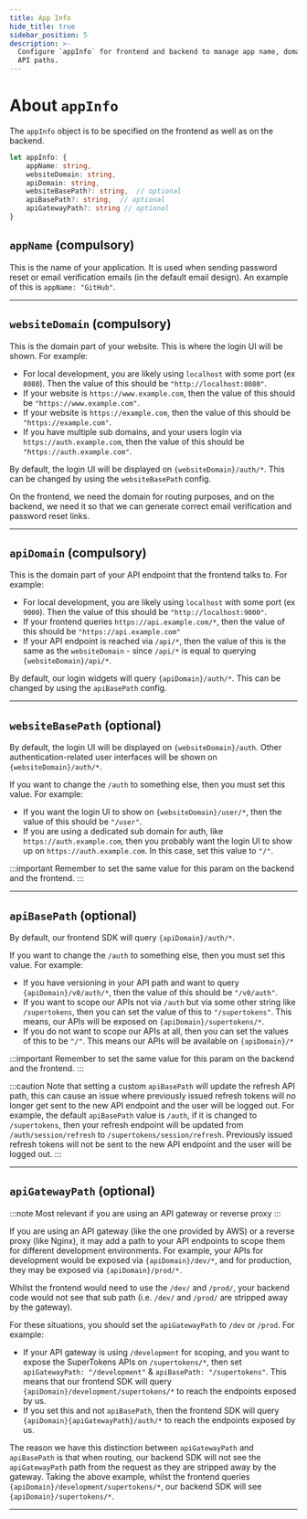 ```yaml
---
title: App Info
hide_title: true
sidebar_position: 5
description: >-
  Configure `appInfo` for frontend and backend to manage app name, domains, and
  API paths.
---
```


# About `appInfo`

The `appInfo` object is to be specified on the frontend as well as on the backend.
```ts
let appInfo: {
    appName: string,
    websiteDomain: string,
    apiDomain: string,
    websiteBasePath?: string,  // optional
    apiBasePath?: string,  // optional
    apiGatewayPath?: string // optional
}
```

## `appName` (compulsory)
This is the name of your application. It is used when sending password reset or email verification emails (in the default email design). An example of this is `appName: "GitHub"`.

------------

## `websiteDomain` (compulsory)

This is the domain part of your website. This is where the login UI will be shown. For example:
- For local development, you are likely using `localhost` with some port (ex `8080`). Then the value of this should be `"http://localhost:8080"`.
- If your website is `https://www.example.com`, then the value of this should be `"https://www.example.com"`.
- If your website is `https://example.com`, then the value of this should be `"https://example.com"`.
- If you have multiple sub domains, and your users login via `https://auth.example.com`, then the value of this should be `"https://auth.example.com"`.

By default, the login UI will be displayed on `{websiteDomain}/auth/*`. This can be changed by using the `websiteBasePath` config.

On the frontend, we need the domain for routing purposes, and on the backend, we need it so that we can generate correct email verification and password reset links.

------------

## `apiDomain` (compulsory)

This is the domain part of your API endpoint that the frontend talks to. For example:
- For local development, you are likely using `localhost` with some port (ex `9000`). Then the value of this should be `"http://localhost:9000"`.
- If your frontend queries `https://api.example.com/*`, then the value of this should be `"https://api.example.com"`
- If your API endpoint is reached via `/api/*`, then the value of this is the same as the `websiteDomain` - since `/api/*` is equal to querying `{websiteDomain}/api/*`.

By default, our login widgets will query `{apiDomain}/auth/*`. This can be changed by using the `apiBasePath` config.

------------

## `websiteBasePath` (optional)

By default, the login UI will be displayed on `{websiteDomain}/auth`. Other authentication-related user interfaces will be shown on `{websiteDomain}/auth/*`.

If you want to change the `/auth` to something else, then you must set this value. For example:
- If you want the login UI to show on `{websiteDomain}/user/*`, then the value of this should be `"/user"`.
- If you are using a dedicated sub domain for auth, like `https://auth.example.com`, then you probably want the login UI to show up on `https://auth.example.com`. In this case, set this value to `"/"`.

:::important
Remember to set the same value for this param on the backend and the frontend.
:::

------------

## `apiBasePath` (optional)

By default, our frontend SDK will query `{apiDomain}/auth/*`.

If you want to change the `/auth` to something else, then you must set this value. For example:
- If you have versioning in your API path and want to query `{apiDomain}/v0/auth/*`, then the value of this should be `"/v0/auth"`.
- If you want to scope our APIs not via `/auth` but via some other string like `/supertokens`, then you can set the value of this to `"/supertokens"`. This means, our APIs will be exposed on `{apiDomain}/supertokens/*`.
- If you do not want to scope our APIs at all, then you can set the values of this to be `"/"`. This means our APIs will be available on `{apiDomain}/*`

:::important
Remember to set the same value for this param on the backend and the frontend.
:::

:::caution
Note that setting a custom `apiBasePath` will update the refresh API path, this can cause an issue where previously issued refresh tokens will no longer get sent to the new API endpoint and the user will be logged out. For example, the default `apiBasePath` value is `/auth`, if it is changed to `/supertokens`, then your refresh endpoint will be updated from `/auth/session/refresh` to `/supertokens/session/refresh`. Previously issued refresh tokens will not be sent to the new API endpoint and the user will be logged out.
:::

------------

## `apiGatewayPath` (optional)

:::note
Most relevant if you are using an API gateway or reverse proxy
:::

If you are using an API gateway (like the one provided by AWS) or a reverse proxy (like Nginx), it may add a path to your API endpoints to scope them for different development environments. For example, your APIs for development would be exposed via `{apiDomain}/dev/*`, and for production, they may be exposed via `{apiDomain}/prod/*`.

Whilst the frontend would need to use the `/dev/` and `/prod/`, your backend code would not see that sub path (i.e. `/dev/` and `/prod/` are stripped away by the gateway). 

For these situations, you should set the `apiGatewayPath` to `/dev` or `/prod`. For example:
- If your API gateway is using `/development` for scoping, and you want to expose the SuperTokens APIs on `/supertokens/*`, then set `apiGatewayPath: "/development"` & `apiBasePath: "/supertokens"`. This means that our frontend SDK will query `{apiDomain}/development/supertokens/*` to reach the endpoints exposed by us.
- If you set this and not `apiBasePath`, then the frontend SDK will query `{apiDomain}{apiGatewayPath}/auth/*` to reach the endpoints exposed by us.

The reason we have this distinction between `apiGatewayPath` and `apiBasePath` is that when routing, our backend SDK will not see the `apiGatewayPath` path from the request as they are stripped away by the gateway. Taking the above example, whilst the frontend queries `{apiDomain}/development/supertokens/*`, our backend SDK will see `{apiDomain}/supertokens/*`.

------------